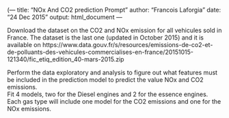 (---
title: "NOx And CO2 prediction Prompt"
author: "Francois Laforgia"
date: "24 Dec 2015"
output: html_document
---

Download the dataset on the CO2 and NOx emission for all vehicules sold in France. The dataset is the last one (updated in October 2015) and it is available on https://www.data.gouv.fr/s/resources/emissions-de-co2-et-de-polluants-des-vehicules-commercialises-en-france/20151015-121340/fic_etiq_edition_40-mars-2015.zip

Perform the data exploratory and analysis to figure out what features must be included in the prediction model to predict the value NOx and CO2 emissions.  
Fit 4 models, two for the Diesel engines and 2 for the essence engines. Each gas type will include one model for the CO2 emissions and one for the NOx emissions.
